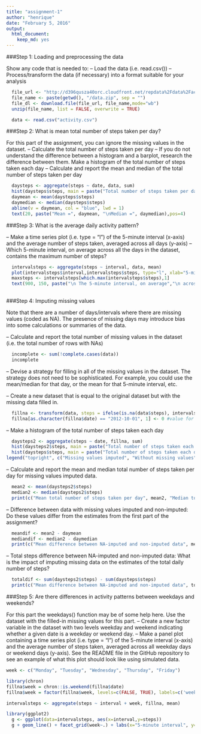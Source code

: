```yaml
---
title: "assignment-1"
author: "henrique"
date: "February 5, 2016"
output: 
  html_document: 
    keep_md: yes
---
```


###Step 1: Loading and preprocessing the data

Show any code that is needed to:
-- Load the data (i.e. read.csv())
-- Process/transform the data (if necessary) into a format suitable for your analysis

```r
  file_url <- "http://d396qusza40orc.cloudfront.net/repdata%2Fdata%2Factivity.zip"
  file_name <- paste(getwd(), "/data.zip", sep = "")
  file_dl <- download.file(file_url, file_name,mode="wb")
  unzip(file_name, list = FALSE, overwrite = TRUE)

  data <- read.csv("activity.csv")
```


###Step 2: What is mean total number of steps taken per day?

For this part of the assignment, you can ignore the missing values in the dataset.
-- Calculate the total number of steps taken per day
-- If you do not understand the difference between a histogram and a barplot, research the difference between them. Make a histogram of the total number of steps taken each day
-- Calculate and report the mean and median of the total number of steps taken per day

```r
  daysteps <- aggregate(steps ~ date, data, sum)
  hist(daysteps$steps, main = paste("Total number of steps taken per day"), col="gray", xlab="Number of Steps")
  daymean <- mean(daysteps$steps)
  daymedian <- median(daysteps$steps)
  abline(v = daymean, col = "blue", lwd = 1)
  text(20, paste("Mean =", daymean, "\nMedian =", daymedian),pos=4)
```


###Step 3: What is the average daily activity pattern?

-- Make a time series plot (i.e. type = "l") of the 5-minute interval (x-axis) and the average number of steps taken, averaged across all days (y-axis)
-- Which 5-minute interval, on average across all the days in the dataset, contains the maximum number of steps?

```r
  intervalsteps <- aggregate(steps ~ interval, data, mean)
  plot(intervalsteps$interval,intervalsteps$steps, type="l", xlab="5-minute interval", ylab="Number of Steps",main="Average number of steps taken")
  maxsteps <- intervalsteps[which.max(intervalsteps$steps),1]
  text(900, 150, paste("\n The 5-minute interval, on average","\n across all the days in the data set", "\n containing the maximum number", "\n of steps:", maxsteps),pos=4)
  
```


###Step 4: Imputing missing values

Note that there are a number of days/intervals where there are missing values (coded as NA). The presence of missing days may introduce bias into some calculations or summaries of the data.

-- Calculate and report the total number of missing values in the dataset (i.e. the total number of rows with NAs)
```r
  incomplete <- sum(!complete.cases(data))
  incomplete
```

-- Devise a strategy for filling in all of the missing values in the dataset. The strategy does not need to be sophisticated. For example, you could use the mean/median for that day, or the mean for that 5-minute interval, etc.

-- Create a new dataset that is equal to the original dataset but with the missing data filled in.
```r
  fillna <- transform(data, steps = ifelse(is.na(data$steps), intervalsteps$steps[match(data$interval, intervalsteps$interval)], data$steps))
  fillna[as.character(fillna$date) == "2012-10-01", 1] <- 0 #value for this day, since all were NAs
```

-- Make a histogram of the total number of steps taken each day

```r
  daysteps2 <- aggregate(steps ~ date, fillna, sum)
  hist(daysteps2$steps, main = paste("Total number of steps taken each day"), col="lightcyan3", xlab="Number of Steps")
  hist(daysteps$steps, main = paste("Total number of steps taken each day"), col="lightcyan4", xlab="Number of Steps", add=T)
legend("topright", c("Missing values imputed", "Without missing values"), col=c("lightcyan3", "lightcyan4"), lwd=10)
```

-- Calculate and report the mean and median total number of steps taken per day for missing values imputed data.

```r
  mean2 <- mean(daysteps2$steps)
  median2 <- median(daysteps2$steps)
  print(c("Mean total number of steps taken per day", mean2, "Median total number of steps taken per day", median2))
```

-- Difference between data with missing values imputed and non-imputed: Do these values differ from the estimates from the first part of the assignment?

```r
  meandif <- mean2 - daymean
  mediandif <- median2 - daymedian
  print(c("Mean difference between NA-imputed and non-imputed data", meandif, "Median difference between NA-imputed and non-imputed data", mediandif))
```

-- Total steps difference between NA-imputed and non-imputed data: What is the impact of imputing missing data on the estimates of the total daily number of steps?

```r
  totaldif <- sum(daysteps2$steps) - sum(daysteps$steps)
  print(c("Mean difference between NA-imputed and non-imputed data", totaldif))
```

###Step 5: Are there differences in activity patterns between weekdays and weekends?

For this part the weekdays() function may be of some help here. Use the dataset with the filled-in missing values for this part.
-- Create a new factor variable in the dataset with two levels weekday and weekend indicating whether a given date is a weekday or weekend day.
-- Make a panel plot containing a time series plot (i.e. type = "l") of the 5-minute interval (x-axis) and the average number of steps taken, averaged across all weekday days or weekend days (y-axis). See the README file in the GitHub repository to see an example of what this plot should look like using simulated data.

```r
week <- c("Monday", "Tuesday", "Wednesday", "Thursday", "Friday")

library(chron)
fillna$week = chron::is.weekend(fillna$date)
fillna$week = factor(fillna$week, levels=c(FALSE, TRUE), labels=c('weekday', 'weekend'))

intervalsteps <- aggregate(steps ~ interval + week, fillna, mean)

library(ggplot2)
  g <- ggplot(data=intervalsteps, aes(x=interval,y=steps))
  g + geom_line() + facet_grid(week~.) + labs(x="5-minute interval", y="Average number of steps taken",title="Average number of steps taken by Day:Interval")
```       
  